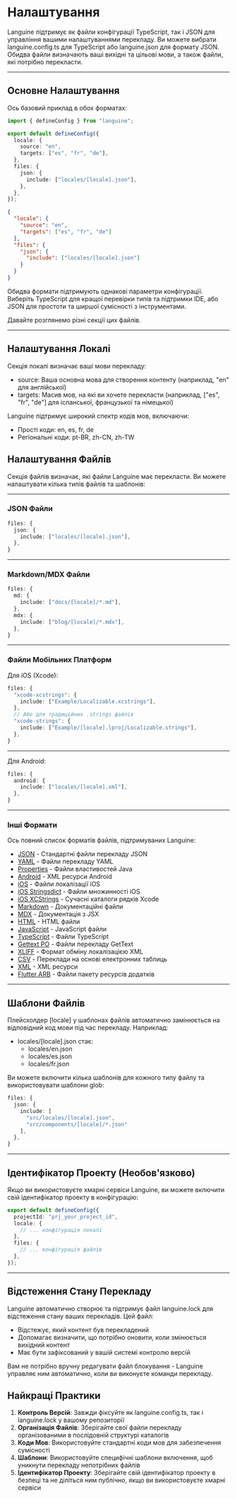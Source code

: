# Налаштування

Languine підтримує як файли конфігурації TypeScript, так і JSON для управління вашими налаштуваннями перекладу. Ви можете вибрати languine.config.ts для TypeScript або languine.json для формату JSON. Обидва файли визначають ваші вихідні та цільові мови, а також файли, які потрібно перекласти.

---

## Основне Налаштування

Ось базовий приклад в обох форматах:

```typescript title="languine.config.ts"
import { defineConfig } from "languine";

export default defineConfig({
  locale: {
    source: "en",
    targets: ["es", "fr", "de"],
  },
  files: {
    json: {
      include: ["locales/[locale].json"],
    },
  },
});
```

```json title="languine.json"
{
  "locale": {
    "source": "en",
    "targets": ["es", "fr", "de"]
  },
  "files": {
    "json": {
      "include": ["locales/[locale].json"]
    }
  }
}
```

Обидва формати підтримують однакові параметри конфігурації. Виберіть TypeScript для кращої перевірки типів та підтримки IDE, або JSON для простоти та ширшої сумісності з інструментами.

Давайте розглянемо різні секції цих файлів.

---

## Налаштування Локалі

Секція локалі визначає ваші мови перекладу:

- source: Ваша основна мова для створення контенту (наприклад, "en" для англійської)
- targets: Масив мов, на які ви хочете перекласти (наприклад, ["es", "fr", "de"] для іспанської, французької та німецької)

Languine підтримує широкий спектр кодів мов, включаючи:
- Простi коди: en, es, fr, de
- Регіональні коди: pt-BR, zh-CN, zh-TW

## Налаштування Файлів

Секція файлів визначає, які файли Languine має перекласти. Ви можете налаштувати кілька типів файлів та шаблонів:

---

### JSON Файли
```typescript
files: {
  json: {
    include: ["locales/[locale].json"],
  },
}
```

---

### Markdown/MDX Файли
```typescript
files: {
  md: {
    include: ["docs/[locale]/*.md"],
  },
  mdx: {
    include: ["blog/[locale]/*.mdx"],
  },
}
```

---

### Файли Мобільних Платформ

Для iOS (Xcode):
```typescript
files: {
  "xcode-xcstrings": {
    include: ["Example/Localizable.xcstrings"],
  },
  // Або для традиційних .strings файлів
  "xcode-strings": {
    include: ["Example/[locale].lproj/Localizable.strings"],
  },
}
```

---

Для Android:
```typescript
files: {
  android: {
    include: ["locales/[locale].xml"],
  },
}
```

---

### Інші Формати

Ось повний список форматів файлів, підтримуваних Languine:

- [JSON](/docs/json) - Стандартні файли перекладу JSON
- [YAML](/docs/yaml) - Файли перекладу YAML
- [Properties](/docs/properties) - Файли властивостей Java
- [Android](/docs/android) - XML ресурси Android
- [iOS](/docs/ios) - Файли локалізації iOS
- [iOS Stringsdict](/docs/xcode-stringsdict) - Файли множинності iOS
- [iOS XCStrings](/docs/xcode-xcstrings) - Сучасні каталоги рядків Xcode
- [Markdown](/docs/md) - Документаційні файли
- [MDX](/docs/mdx) - Документація з JSX
- [HTML](/docs/html) - HTML файли
- [JavaScript](/docs/js) - JavaScript файли
- [TypeScript](/docs/ts) - Файли TypeScript
- [Gettext PO](/docs/po) - Файли перекладу GetText
- [XLIFF](/docs/xliff) - Формат обміну локалізацією XML
- [CSV](/docs/csv) - Переклади на основі електронних таблиць
- [XML](/docs/xml) - XML ресурси
- [Flutter ARB](/docs/arb) - Файли пакету ресурсів додатків

---

## Шаблони Файлів

Плейсхолдер [locale] у шаблонах файлів автоматично замінюється на відповідний код мови під час перекладу. Наприклад:

- locales/[locale].json стає:
  - locales/en.json
  - locales/es.json
  - locales/fr.json

Ви можете включити кілька шаблонів для кожного типу файлу та використовувати шаблони glob:
```typescript
files: {
  json: {
    include: [
      "src/locales/[locale].json",
      "src/components/[locale]/*.json"
    ],
  },
}
```

---

## Ідентифікатор Проекту (Необов'язково)

Якщо ви використовуєте хмарні сервіси Languine, ви можете включити свій ідентифікатор проекту в конфігурацію:

```typescript
export default defineConfig({
  projectId: "prj_your_project_id",
  locale: {
    // ... конфігурація локалі
  },
  files: {
    // ... конфігурація файлів
  },
});
```

---

## Відстеження Стану Перекладу

Languine автоматично створює та підтримує файл languine.lock для відстеження стану ваших перекладів. Цей файл:

- Відстежує, який контент був перекладений
- Допомагає визначити, що потрібно оновити, коли змінюється вихідний контент
- Має бути зафіксований у вашій системі контролю версій

Вам не потрібно вручну редагувати файл блокування - Languine управляє ним автоматично, коли ви виконуєте команди перекладу.

## Найкращі Практики

1. **Контроль Версій**: Завжди фіксуйте як languine.config.ts, так і languine.lock у вашому репозиторії
2. **Організація Файлів**: Зберігайте свої файли перекладу організованими в послідовній структурі каталогів
3. **Коди Мов**: Використовуйте стандартні коди мов для забезпечення сумісності
4. **Шаблони**: Використовуйте специфічні шаблони включення, щоб уникнути перекладу непотрібних файлів
5. **Ідентифікатор Проекту**: Зберігайте свій ідентифікатор проекту в безпеці та не діліться ним публічно, якщо ви використовуєте хмарні сервіси
